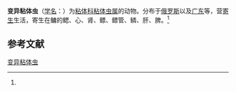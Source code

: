 {{Speciesbox
| name = 变异粘体虫
| status = 
| status_system = 
| image = 
| genus = Myxosoma
| species = varius
| authority = (Achmerov, 1960)<ref name='id9383'>{{cite web| url =http://www.bioinfo.cn/db05/BjdwSpecies.php?action=view&id=9383| title =变异粘体虫| work =《中国动物物种编目数据库》| publisher =中国科学院微生物研究所| author =中国科学院动物研究所| accessdate =2009-04-16| deadurl =yes| archiveurl =https://web.archive.org/web/20160305005940/http://www.bioinfo.cn/db05/BjdwSpecies.php?action=view&id=9383| archivedate =2016-03-05}}</ref>
}}

'''变异粘体虫'''（[[学名|学名]]：{{lang|la|''Myxosoma varius''}}）为[[粘体科|粘体科]][[粘体虫属|粘体虫属]]的动物。分布于[[俄罗斯|俄罗斯]]以及[[广东|广东]]等，营[[寄生|寄生]]生活，寄生在鳙的鳃、心、肾、鳔、鳔管、鳞、肝、脾。<ref name='id9383'/>

== 参考文献 ==
{{reflist}}

{{Wikispecies|Myxosoma varius}}

[[Category:粘体虫属|变异粘体虫]]


{{Cnidarian-stub}}